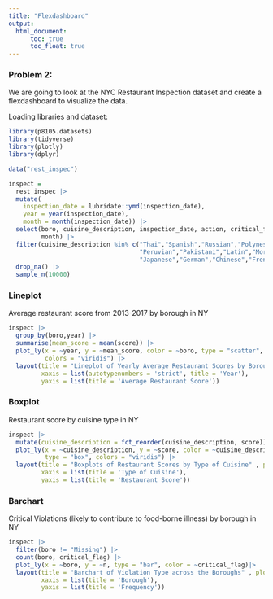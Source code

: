 ```yaml
---
title: "Flexdashboard"
output:
  html_document:
      toc: true
      toc_float: true
--- 
```


### Problem 2:

We are going to look at the NYC Restaurant Inspection dataset and create a flexdashboard to visualize the data.

Loading libraries and dataset:

```r
library(p8105.datasets)
library(tidyverse)
library(plotly)
library(dplyr)

data("rest_inspec")

inspect = 
  rest_inspec |> 
  mutate(
    inspection_date = lubridate::ymd(inspection_date),
    year = year(inspection_date),
    month = month(inspection_date)) |> 
  select(boro, cuisine_description, inspection_date, action, critical_flag, score, grade, inspection_type, year, 
         month) |> 
  filter(cuisine_description %in% c("Thai","Spanish","Russian","Polynesian","Seafood","Pizza/Italian",
                                    "Peruvian","Pakistani","Latin","Moroccan",
                                    "Japanese","German","Chinese","French","Creole")) |> 
  drop_na() |> 
  sample_n(10000)
```

### Lineplot

Average restaurant score from 2013-2017 by borough in NY

```r
inspect |> 
  group_by(boro,year) |> 
  summarise(mean_score = mean(score)) |> 
  plot_ly(x = ~year, y = ~mean_score, color = ~boro, type = "scatter", mode = "lines", 
          colors = "viridis") |> 
  layout(title = "Lineplot of Yearly Average Restaurant Scores by Borough" , plot_bgcolor = "e5ecf6", 
         xaxis = list(autotypenumbers = 'strict', title = 'Year'), 
         yaxis = list(title = 'Average Restaurant Score'))
```


### Boxplot

Restaurant score by cuisine type in NY

```r
inspect |>
  mutate(cuisine_description = fct_reorder(cuisine_description, score)) |> 
  plot_ly(x = ~cuisine_description, y = ~score, color = ~cuisine_description, 
          type = "box", colors = "viridis") |> 
  layout(title = "Boxplots of Restaurant Scores by Type of Cuisine" , plot_bgcolor = "e5ecf6", 
         xaxis = list(title = 'Type of Cuisine'), 
         yaxis = list(title = 'Restaurant Score'))
```


### Barchart

Critical Violations (likely to contribute to food-borne illness) by borough in NY

```r
inspect |> 
  filter(boro != "Missing") |> 
  count(boro, critical_flag) |> 
  plot_ly(x = ~boro, y = ~n, type = "bar", color = ~critical_flag)|> 
  layout(title = "Barchart of Violation Type across the Boroughs" , plot_bgcolor = "e5ecf6", 
         xaxis = list(title = 'Borough'), 
         yaxis = list(title = 'Frequency'))
```


